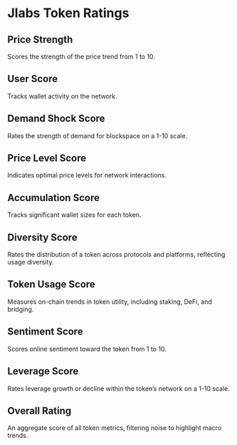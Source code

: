 # Jlabs Token Ratings

## Price Strength

Scores the strength of the price trend from 1 to 10.

## User Score

Tracks wallet activity on the network.

## Demand Shock Score

Rates the strength of demand for blockspace on a 1-10 scale.

## Price Level Score

Indicates optimal price levels for network interactions.

## Accumulation Score

Tracks significant wallet sizes for each token.

## Diversity Score

Rates the distribution of a token across protocols and platforms, reflecting usage diversity.

## Token Usage Score

Measures on-chain trends in token utility, including staking, DeFi, and bridging.

## Sentiment Score

Scores online sentiment toward the token from 1 to 10.

## Leverage Score

Rates leverage growth or decline within the token’s network on a 1-10 scale.

## Overall Rating

An aggregate score of all token metrics, filtering noise to highlight macro trends.
